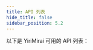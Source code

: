 ```yaml
---
title: API 列表
hide_title: false
sidebar_position: 5.2
---
```


以下是 YiriMirai 可用的 API 列表：




<SearchTree
  data={data}
  hrefPrefix="https://yiri-mirai-api.vercel.app/models/api.html#mirai.models.api."
/>